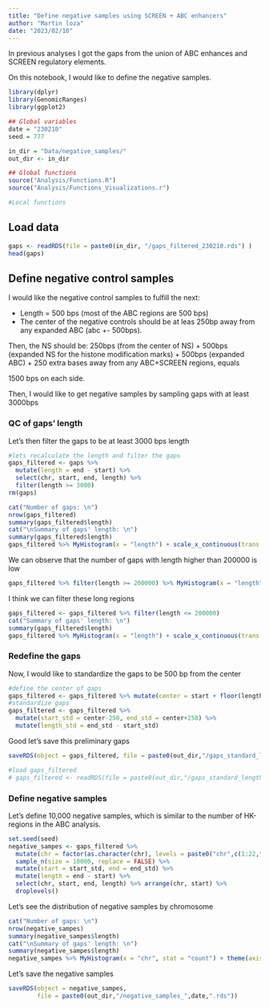 ```yaml
---
title: "Define negative samples using SCREEN + ABC enhancers"
author: "Martin loza"
date: "2023/02/10"
---
```


In previous analyses I got the gaps from the union of ABC enhances and SCREEN regulatory elements. 

On this notebook, I would like to define the negative samples.

```r
library(dplyr)
library(GenomicRanges)
library(ggplot2)

## Global variables
date = "230210"
seed = 777

in_dir = "Data/negative_samples/"
out_dir <- in_dir

## Global functions
source("Analysis/Functions.R")
source("Analysis/Functions_Visualizations.r")

#Local functions
```

## Load data 

```r
gaps <- readRDS(file = paste0(in_dir, "/gaps_filtered_230210.rds") )
head(gaps)
```

## Define negative control samples

I would like the negative control samples to fulfill the next:

- Length = 500 bps (most of the ABC regions are 500 bps)
- The center of the negative controls should be at leas 250bp away from any expanded ABC (abc +- 500bps). 

Then, the NS should be:
250bps (from the center of NS) +
500bps (expanded NS for the histone modification marks) +
500bps (expanded ABC) +
250 extra bases away from any ABC+SCREEN regions, equals

1500 bps on each side.

Then, I would like to get negative samples by sampling gaps with at least 3000bps

### QC of gaps' length

Let's then filter the gaps to be at least 3000 bps length

```r
#lets recalculate the length and filter the gaps
gaps_filtered <- gaps %>% 
  mutate(length = end - start) %>%
  select(chr, start, end, length) %>% 
  filter(length >= 3000)
rm(gaps)
```

```r
cat("Number of gaps: \n")
nrow(gaps_filtered)
summary(gaps_filtered$length)
cat("\nSummary of gaps' length: \n")
summary(gaps_filtered$length)
gaps_filtered %>% MyHistogram(x = "length") + scale_x_continuous(trans = "log")
```

We can observe that the number of gaps with length higher than 200000 is low

```r
gaps_filtered %>% filter(length >= 200000) %>% MyHistogram(x = "length") + scale_x_continuous(trans = "log")
```

I think we can filter these long regions 

```r
gaps_filtered <- gaps_filtered %>% filter(length <= 200000)
cat("Summary of gaps' length: \n")
summary(gaps_filtered$length)
gaps_filtered %>% MyHistogram(x = "length") + scale_x_continuous(trans = "log")
```

### Redefine the gaps

Now, I would like to standardize the gaps to be 500 bp from the center

```r
#define the center of gaps
gaps_filtered <- gaps_filtered %>% mutate(center = start + floor(length/2))
#standardize gaps
gaps_filtered <- gaps_filtered %>%
  mutate(start_std = center-250, end_std = center+250) %>% 
  mutate(length_std = end_std - start_std)
```

Good let's save this preliminary gaps

```r
saveRDS(object = gaps_filtered, file = paste0(out_dir,"/gaps_standard_length_",date,".rds"))
```

```r
#load gaps_filtered
# gaps_filtered <- readRDS(file = paste0(out_dir,"/gaps_standard_length_",date,".rds"))
```


### Define negative samples

Let's define 10,000 negative samples, which is similar to the number of HK-regions in the ABC analysis.

```r
set.seed(seed)
negative_sampes <- gaps_filtered %>% 
  mutate(chr = factor(as.character(chr), levels = paste0("chr",c(1:22,"X")))) %>%
  sample_n(size = 10000, replace = FALSE) %>%
  mutate(start = start_std, end = end_std) %>%
  mutate(length = end - start) %>%
  select(chr, start, end, length) %>% arrange(chr, start) %>%
  droplevels()
```

Let's see the distribution of negative samples by chromosome

```r
cat("Number of gaps: \n")
nrow(negative_sampes)
summary(negative_sampes$length)
cat("\nSummary of gaps' length: \n")
summary(negative_sampes$length)
negative_sampes %>% MyHistogram(x = "chr", stat = "count") + theme(axis.text.x = element_text(angle = 45, hjust = 1))
```

Let's save the negative samples 

```r
saveRDS(object = negative_sampes, 
        file = paste0(out_dir,"/negative_samples_",date,".rds"))
```



























